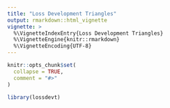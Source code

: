 ```yaml
---
title: "Loss Development Triangles"
output: rmarkdown::html_vignette
vignette: >
  %\VignetteIndexEntry{Loss Development Triangles}
  %\VignetteEngine{knitr::rmarkdown}
  %\VignetteEncoding{UTF-8}
---
```


```r
knitr::opts_chunk$set(
  collapse = TRUE,
  comment = "#>"
)
```

```r
library(lossdevt)
```
